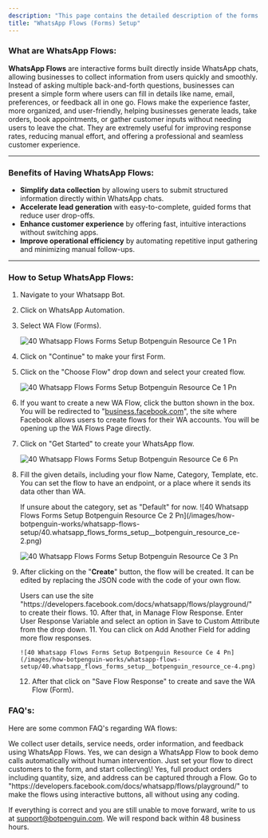 ```yaml
---
description: "This page contains the detailed description of the forms setup in BotPenguin. "
title: "WhatsApp Flows (Forms) Setup"
---
```


### **What are WhatsApp Flows:**

**WhatsApp Flows** are interactive forms built directly inside WhatsApp chats, allowing businesses to collect information from users quickly and smoothly. Instead of asking multiple back-and-forth questions, businesses can present a simple form where users can fill in details like name, email, preferences, or feedback all in one go. Flows make the experience faster, more organized, and user-friendly, helping businesses generate leads, take orders, book appointments, or gather customer inputs without needing users to leave the chat. They are extremely useful for improving response rates, reducing manual effort, and offering a professional and seamless customer experience.

---

### **Benefits of Having WhatsApp Flows:**

- **Simplify data collection** by allowing users to submit structured information directly within WhatsApp chats.
- **Accelerate lead generation** with easy-to-complete, guided forms that reduce user drop-offs.
- **Enhance customer experience** by offering fast, intuitive interactions without switching apps.
- **Improve operational efficiency** by automating repetitive input gathering and minimizing manual follow-ups.

---

### **How to Setup WhatsApp Flows:**

1. Navigate to your Whatsapp Bot.
2. Click on WhatsApp Automation.
3. Select WA Flow (Forms).

   ![40 Whatsapp Flows Forms Setup Botpenguin Resource Ce 1 Pn](/images/how-botpenguin-works/whatsapp-flows-setup/40.whatsapp_flows_forms_setup__botpenguin_resource_ce-5.png)
4. Click on "Continue" to make your first Form.
5. Click on the "Choose Flow" drop down and select your created flow.

   ![40 Whatsapp Flows Forms Setup Botpenguin Resource Ce 1 Pn](/images/how-botpenguin-works/whatsapp-flows-setup/40.whatsapp_flows_forms_setup__botpenguin_resource_ce-1.png)
6. If you want to create a new WA Flow, click the button shown in the box. You will be redirected to "[business.facebook.com](http://business.facebook.com)", the site where Facebook allows users to create flows for their WA accounts. You will be opening up the WA Flows Page directly.
7. Click on "Get Started" to create your WhatsApp flow.

   ![40 Whatsapp Flows Forms Setup Botpenguin Resource Ce 6 Pn](/images/how-botpenguin-works/whatsapp-flows-setup/40.whatsapp_flows_forms_setup__botpenguin_resource_ce-6.png)
8. Fill the given details, including your flow Name, Category, Template, etc. You can set the flow to have an endpoint, or a place where it sends its data other than WA.

   <Info>
     If unsure about the category, set as "Default" for now.
   </Info>
   ![40 Whatsapp Flows Forms Setup Botpenguin Resource Ce 2 Pn](/images/how-botpenguin-works/whatsapp-flows-setup/40.whatsapp_flows_forms_setup__botpenguin_resource_ce-2.png)

   ![40 Whatsapp Flows Forms Setup Botpenguin Resource Ce 3 Pn](/images/how-botpenguin-works/whatsapp-flows-setup/40.whatsapp_flows_forms_setup__botpenguin_resource_ce-3.png)
9. After clicking on the "**Create**" button, the flow will be created. It can be edited by replacing the JSON code with the code of your own flow.

   <Check>
     Users can use the site "https://developers.facebook.com/docs/whatsapp/flows/playground/" to create their flows.
   </Check>
   10. After that, in Manage Flow Response. Enter User Response Variable and select an option in Save to Custom Attribute from the drop down.
   11. You can click on Add Another Field for adding more flow responses.

       ![40 Whatsapp Flows Forms Setup Botpenguin Resource Ce 4 Pn](/images/how-botpenguin-works/whatsapp-flows-setup/40.whatsapp_flows_forms_setup__botpenguin_resource_ce-4.png)
   12. After that click on "Save Flow Response" to create and save the WA Flow (Form).

### **FAQ's:**

Here are some common FAQ's regarding WA flows:

<AccordionGroup>
  <Accordion title="What type of data or information do we want to collect from WhatsApp Flows?">
    We collect user details, service needs, order information, and feedback using WhatsApp Flows.
  </Accordion>
  <Accordion title="Can we design WhatsApp Flow that lets a customer book a demo call without needing human intervention?">
    Yes, we can design a WhatsApp Flow to book demo calls automatically without human intervention. Just set your flow to direct customers to the form, and start collecting\!
  </Accordion>
  <Accordion title="Is it possible to use a Flow to take full product order, including quantity size and delivery address?">
    Yes, full product orders including quantity, size, and address can be captured through a Flow.
  </Accordion>
  <Accordion title="Where to make the Fows if I dont know any coding?">
    Go to "https://developers.facebook.com/docs/whatsapp/flows/playground/" to make the flows using interactive buttons, all without using any coding.
  </Accordion>
</AccordionGroup>

If everything is correct and you are still unable to move forward, write to us at  [support@botpenguin.com](mailto:support@botpenguin.com). We will respond back within 48 business hours.